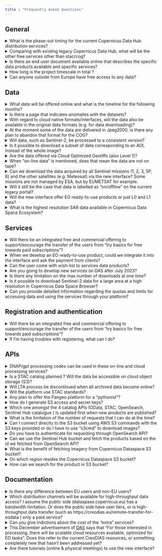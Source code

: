 ```yaml
---
title : "Frequently Asked Questions"
---
```


## General

<details>
  <summary>What is the phase-out timing for the current Copernicus Data Hub distribution services?</summary>
  <p>
   The legacy Copernicus Data Hub distribution service will remain in operations until end of June 2023 to allow a smooth migration to the new Copernicus Data Access service by all user communities. The Copernicus Data Hub distribution service will continue offering access to Sentinel data  with a gradual ramp-down of the operations capacity and data offering until end of September 2023.
  </p>
</details>


<details>
  <summary>Comparing with existing legacy Copernicus Data Hub, what will be the other free services other than stac/cog?</summary>
    <p>
    Compared to existing Copernicus Data Hub, there will indeed be additional APIs - OGC interfaces (WMS, WMTS, WCS), OpenEO, Sentinel Hub API, S3, and others. Please refer to the <a href="Roadmap.md">Roadmap</a> for more info on the timing of these interfaces.
    </p>
</details>

<details>
  <summary>Is there an end user document available online that describes the specific data products available and specific services?</summary>
    <p>
    The user level details for every service and dataset will be provided in this documentation. With every service and dataset embedded into the ecosystem, this documentation will be updated accordingly.
     </p>
</details>
<details>
  <summary>How long is the project timescale in total ?</summary>
    <p>
   The time scale of the project is 6 years (i.e., to the end of 2028) with an optional extension up to 10 years (i.e., 2032).
     </p>
</details>
<details>
  <summary>Can anyone outside from Europe have free access to any data?</summary>
    <p>
   Yes, data and services will be available to users worldwide.
     </p>
</details>

## Data

<details>
  <summary>What data will be offered online and what is the timeline for the following months?</summary>
    <p>
    For the details on the data offer and timing, we would like to refer to the <a href="Roadmap.md">Roadmap</a>
     </p>
</details>

<details>
  <summary>Is there a page that indicates anomalies with the datasets?</summary>
    <p>
    The <a href="https://operations.dashboard.copernicus.eu/index" target="_blank">Copernicus Operations Dashboard</a> provides details of events over the past three months that have impact on the completeness of the data production, such as planned calibration activities, manoeuvrers, or anomalies. The information of which data is affected is included.
     </p>
</details>

<details>
  <summary>With regard to cloud native formats/interfaces, will the data also be available in the original data formats (e.g. for data downloading)?</summary>
    <p>
    Yes, data will also be available in original data formats (i.e. .SAFE).
     </p>
</details>

<details>
  <summary>At the moment some of the data are delivered in Jpeg2000, is there any plan to abandon that format for the COG?</summary>
    <p>
    There is currently no plan to convert Sentinel-2 in COGs. However, there is a parallel activity happening within ESA to define format evolution for all Sentinels which will be followed, once decisions are taken. But this is not something that is happening on the short term.
     </p>
</details>

<details>
  <summary>Will data, such as Sentinel-2, be processed to a consistent version?</summary>
    <p>
    The Sentinel-2 data will be available at the latest processing baseline. And with the reprocessing of Sentinel-2 happening in parallel (out of scope of this project), these will become available on this service as well.
     </p>
</details>

<details>
  <summary>Is it possible to download a subset of data corresponding to an AOI, instead of the whole image?</summary>
    <p>
    Yes, you will be able to download a subset of data, either using S3 interface, or dedicated APIs, i.e. Sentinel Hub, OpenEO when they become available. See <a href="Roadmap.md">Roadmap</a> section of the documentation.
     </p>
</details>

<details>
  <summary>Are the data offered via Cloud Optimized Geotiffs (also Level 1)?</summary>
    <p>
    Sentinel-1 GRD data will be available in COG format. Sentinel-2 will stay in JP2 for the moment, as it is a similarly performant cloud optimised format.
     </p>
</details>

<details>
  <summary>When "on-line data" is mentioned, does that mean the data are not on tape?</summary>
    <p>
    The “on-line data” or IAD we are referring to, are indeed not on the tapes.  Tapes will still be there for redundancy reasons.
     </p>
</details>

<details>
  <summary>Can we download the data acquired by all Sentinel missions (1, 2, 3, 5P, 6) and the other satellites (e.g. Meteosat) via the new interface? Some missions are not managed by ESA, but by EUMETSAT for example.</summary>
    <p>
    Initialy Sentinel 1, Sentinel 2, Sentinel 3 and Sentinel 5P data up to L2 products will be available. Sentinel 6 data and data from Meteosat are currently not in the roadmap of the project. However access to Copernicus Contributing Missions CORE Datasets, Digital Elevation Models, data from Copernicus Services and additional data sets such as Landsat and ENVISAT and Belgian Collaborative Ground Segment hosted data are planned in the future. The <a href="https://documentation.dataspace.copernicus.eu/Roadmap/DataTable.html">Data Roadmap</a> shows how the Copernicus Data Space Ecosystem will be continously upgraded and how more data will become available.
     </p>
</details>

<details>
  <summary>Will it still be the case that data is labelled as “on/offline" on the current legacy portal?</summary>
    <p>
    The vast majority of the data will be on-line : all Sentinel-2 L1C/L2A, Sentinel-1 SLC/GRD  and just about all other relevant data collections.
     </p>
</details>

<details>
  <summary>Will the new interface offer EO ready-to-use products or just L0 and L1 data?</summary>
    <p>
    Up to L2 products will be available. The <a href="Roadmap.md">Roadmap</a> shows how the Copernicus Data Space Ecosystem will be continously upgraded and how more data become available.
     </p>
</details>

<details>
  <summary>What is the highest resolution SAR data available in Copernicus Data Space Ecosystem?</summary>
    <p>The Sentinel-1 SAR achieves a spatial resolution of approximately 5 by 20 m. More info can be found here:
<a href="https://sentinel.esa.int/web/sentinel/user-guides/sentinel-1-sar/resolutions" target="_blank">https://sentinel.esa.int/web/sentinel/user-guides/sentinel-1-sar/resolutions</a>
    </p>
</details>

## Services

<details>
  <summary>Will there be an integrated free and commercial offering to support/encourage the transfer of the users from "try basics for free towards paid subscriptions"?</summary>
    <p>
    Yes, there will be a common user identity, which will allow registered users to seamlessly transfer between systems. This will also extend to other systems that will be added to the free tier to the commerical tier ecosystem in the future, assuming they will integrate it.
     </p>
</details>

<details>
  <summary>When we develop an EO ready-to-use product, could we integrate it into the interface and ask the payment from clients?</summary>
    <p>
    Yes, commercial services can be built on top, similar to Copernicus open license.
     </p>
</details>

<details>
  <summary>Can the user come with wish-list to services data products?</summary>
    <p>
    User can come with suggestions to improve or expand the service portfolio. A user forum will be set up and released by July to accommodate this.
     </p>
</details>

<details>
  <summary>Are you going to develop new services on DAS after July 2023?</summary>
    <p>
    Yes, a marketplace will be available where new Third party services will be able to onboard from July onwards to expand the ecosystem.
     </p>
</details>

<details>
  <summary>Is there any limitation on the max number of downloads at one time?</summary>
    <p>
    Yes, there will be quotas and constraints for different services.
     </p>
</details>

<details>
  <summary>Is it possible to download Sentinel-2 data for a large area at a high resolution in Copernicus Data Space Browser?
  </summary>
    <p>
    Depending on your use, we suggest to use the high-res print (via the high-res print tab) where you will get large areas in a high resolution (the data is though not georeferenced) or if you need georeferenced data, split your area in several smaller images that you download or choose a bit lower resolution to stay within the limits of 2500px.
    </p>
</details>

<details>
  <summary>Can you provide detailed information regarding the quotas and limits for accessing data and using the services through your platform?
  </summary>
    <p>We understand the importance of knowing the limitations and restrictions imposed on the usage of our services. For detailed information about the quotas, we recommend referring to the Service Description and Evolution document available on our documentation portal. You can find the document at <a href= "https://documentation.dataspace.copernicus.eu/Roadmap.html" target="_blank">https://documentation.dataspace.copernicus.eu/Roadmap.html </a>. The quotas information can be found in Annex B.
    </p>
</details>


## Registration and authentication

<details>
  <summary>Will there be an integrated free and commercial offering to support/encourage the transfer of the users from "try basics for free towards paid subscriptions"?</summary>
    <p>
    Yes, there will be a common user identity, which will allow registered users to seamlessly transfer between systems. This will also extend to other systems that will be added to the free tier to the commerical tier ecosystem in the future, assuming they will integrate it.
     </p>
</details>

<details>
  <summary>If I'm having troubles with registering, what can I do?</summary>
    <p>
    Please e-mail the <a href="mailto:help-login@dataspace.copernicus.eu">help-login@dataspace.copernicus.eu</a> address for direct support on this matter.
     </p>
</details>

## APIs

<details>
  <summary>SNAP/gpt processing codes can be used in these on-line and cloud processing services?</summary>
    <p>
    SNAP is integrated in cloud environment, and there will even be some dedicated on-demand services based on SNAP  (i.e. S1 processing to coherence, etc). 
     </p>
</details>

<details>
  <summary>Is a STAC catalog planned ? Will the data be accessible on cloud object storage (S3)?</summary>
    <p>
    STAC Catalog API is indeed planned.  Note that the phase-in will take from end of January to July 2023.  So services will be added during this timeline, not everything will be available at the beginning. All the data will be available over S3 as well.
     </p>
</details>

<details>
  <summary>Will LTA process be discontinued when all archived data become online?</summary>
    <p>
    There will still be services available for so called “deferred data access” :  data collections that are not commonly used. That said, all most relevant collections will be available on-line.  The <a href="Roadmap.md">Roadmap</a> shows how the Copernicus Data Space Ecosystem will be continously upgraded and how more data become available.
     </p>
</details>

<details>
  <summary>Will the platform use STAC standards?</summary>
    <p>
    Yes, there will be STAC compliant Catalog API, as well as STAC items for inpidual products.
     </p>
</details>

<details>
  <summary>Any plan to offer the Pangeo platform for a "pythonist"?</summary>
    <p>
    This is currently not in the offer or roadmap.
     </p>
</details>

<details>
  <summary> How do I generate S3 access and secret keys? 
  </summary>
    <p>You can request such credentials as the guided in <a href="https://documentation.dataspace.copernicus.eu/APIs/S3.html" target="_blank"> https://documentation.dataspace.copernicus.eu/APIs/S3.html</a>
    </p>
</details>

<details>
  <summary>Which one amongst the 4 catalog APIs (OData, STAC, OpenSearch, Sentinel Hub catalogue ) is updated first when new products are published?
  </summary>
    <p>OpenSearch, OData and STAC catalog APIs all use the same backend database.
Sentinel Hub catalog API contains a subset of the collections, hence it works only for the ones that have been imported to Sentinel Hub,
Therefore there is no first updated one.
    </p>
</details>

<details>
  <summary>What is the limitation of the number of requests that I can do at the time?
  </summary>
    <p>For detailed information about the limits, we recommend referring to the Service Description and Evolution document available on our documentation portal. You can find the document in <a href= "https://documentation.dataspace.copernicus.eu/Roadmap.html" target="_blank">https://documentation.dataspace.copernicus.eu/Roadmap.html</a>. The quotas information can be found in Annex B.
    </p>
</details>

<details>
  <summary>Can I connect directly to the S3 bucket using AWS S3 commands with the S3 keys provided or do I have to use "s3cmd" to download images?
  </summary>
    <p>Yes, you can connect to S3 bucket using AWS S3 connection. However some functionality may not be supported. It is recommended to use the 's3cmd' command to download products.
    </p>
</details>

<details>
  <summary>Do you have to authenticate for requesting through OpenSearch API?
  </summary>
    <p>There's no need to use any user or authentication when you want to search. User authentication is required for downloading products.
    </p>
</details>

<details>
  <summary>Can we use the Sentinel Hub bucket and fetch the products based on the id we fetched from OpenSearch API?
  </summary>
    <p>You can use Sentinel Hub bucket in addition to some programming tools by providing product ID obtained using OpenSearch API or OData of the Copernicus Dataspace Ecosystem.
    </p>
</details>

<details>
  <summary>What is the benefit of fetching imagery from Copernicus Dataspace S3 bucket?
  </summary>
    <p>Downloading products via S3 is faster as it delivers products as an .zip archive, skipping the need of zipper.
    </p>
</details>

<details>
  <summary>On which region resides the Copernicus Dataspace S3 bucket?
  </summary>
    <p>Repo is located in Warsaw/Poland. 
    </p>
</details>

<details>
  <summary>How can we search for the product in S3 bucket?
  </summary>
    <p>Searching via ID or product name in the OpenSearch or OData will give the S3 path to the product in response.
    </p>
</details>

## Documentation

<details>
  <summary>Is there any difference between EU users and non-EU users?</summary>
    <p>
    There is no difference between EU users and non-EU users. That said, there will be a continuity of the accounts with higher throughput, managed by ESA (i.e. Copernicus Services, International Hub, etc.).
     </p>
</details>
<details>
  <summary>Which distribution channels will be available for high-throughput data access? I assume the public side (dataspase.copernicus.eu) has a bandwidth limitation. Or does the public side have user tiers, or is high-throughput data transfer (such as https://creodias.eu/remote-transfer-for-eodata ) only a paid service?</summary>
    <p>
    All distribution options (i.e. OData, S3, Sentinel Hub,..) will be constrained with user quotas, which includes both bandwidth limitation, as well as monthly limits.
     </p>
</details>
<details>
  <summary>Can you give indictions about the cost of the "extra" services?</summary>
    <p>
    Pricing will be published soon.
     </p>
</details>
<details>
  <summary><span>
  This December advertisement of <a href="https://medium.com/sentinel-hub/new-copernicus-data-access-service-to-support-the-ecosystem-for-earth-observation-412f829355a3 " target="_blank">DAS</a> says that "For those interested in processing, there will be scalable cloud resources available, optimized for EO tasks". Does this refer to the current CreoDIAS resources, or something completely new that hasn't been addressed yet?
  </span>
  </summary>
    <p>
    Scalable cloud resources will be part of the commercial offering and can be obtained at <a href = "https://creodias.eu/">CREODIAS</a> in first instance. ICT-wise, there will be two options, including Open Telekom Cloud.
     </p>
</details>
<details>
  <summary>Are there tutorials (online & physical meetings) to use the new interface?</summary>
    <p>
    Tutorials will be added to the documentation in due time explaining the usage of the different interfaces. We will also be present on different conferences explaining the service & ecosystem.
     </p>
</details>